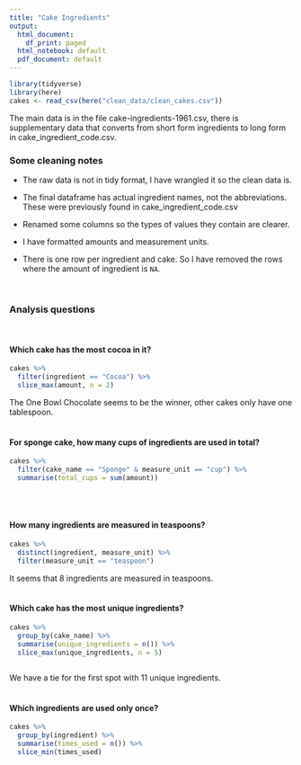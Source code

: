 ```yaml
---
title: "Cake Ingredients"
output:
  html_document:
    df_print: paged
  html_notebook: default
  pdf_document: default
---
```

```r
library(tidyverse)
library(here)
cakes <- read_csv(here("clean_data/clean_cakes.csv"))
```

The main data is in the file cake-ingredients-1961.csv, there is supplementary data that converts from short form ingredients to long form in cake_ingredient_code.csv.
<br>

### Some cleaning notes

* The raw data is not in tidy format, I have wrangled it so the clean data is.

* The final dataframe has actual ingredient names, not the abbreviations. These were previously found in cake_ingredient_code.csv

* Renamed some columns so the types of values they contain are clearer.

* I have formatted amounts and measurement units.

* There is one row per ingredient and cake. So I have removed the rows where the amount of ingredient is `NA`.

<br>

### Analysis questions
<br>

#### Which cake has the most cocoa in it?
```r
cakes %>% 
  filter(ingredient == "Cocoa") %>%
  slice_max(amount, n = 2)
```
The One Bowl Chocolate seems to be the winner, other cakes only have one tablespoon.
<br><br>

#### For sponge cake, how many cups of ingredients are used in total?
```r
cakes %>% 
  filter(cake_name == "Sponge" & measure_unit == "cup") %>% 
  summarise(total_cups = sum(amount))
```
<br><br>

#### How many ingredients are measured in teaspoons?
```r
cakes %>%
  distinct(ingredient, measure_unit) %>% 
  filter(measure_unit == "teaspoon")
```
It seems that 8 ingredients are measured in teaspoons.
<br><br>

#### Which cake has the most unique ingredients?
```r
cakes %>% 
  group_by(cake_name) %>% 
  summarise(unique_ingredients = n()) %>% 
  slice_max(unique_ingredients, n = 5)
  
```
We have a tie for the first spot with 11 unique ingredients.
<br><br>

#### Which ingredients are used only once?
```r
cakes %>% 
  group_by(ingredient) %>% 
  summarise(times_used = n()) %>% 
  slice_min(times_used)
```